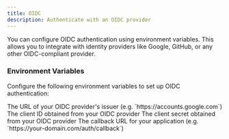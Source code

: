 ```yaml
---
title: OIDC
description: Authenticate with an OIDC provider
---
```


You can configure OIDC authentication using environment variables. This allows
you to integrate with identity providers like Google, GitHub, or any other
OIDC-compliant provider.

### Environment Variables

Configure the following environment variables to set up OIDC authentication:

<ResponseField name="OIDC_ISSUER_URL" type="string" required>
  The URL of your OIDC provider's issuer (e.g. `https://accounts.google.com`)
</ResponseField>

<ResponseField name="OIDC_CLIENT_ID" type="string" required>
  The client ID obtained from your OIDC provider
</ResponseField>

<ResponseField name="OIDC_CLIENT_SECRET" type="string" required>
  The client secret obtained from your OIDC provider
</ResponseField>

<ResponseField name="OIDC_CALLBACK_URL" type="string" required>
  The callback URL for your application (e.g.
  `https://your-domain.com/auth/callback`)
</ResponseField>
